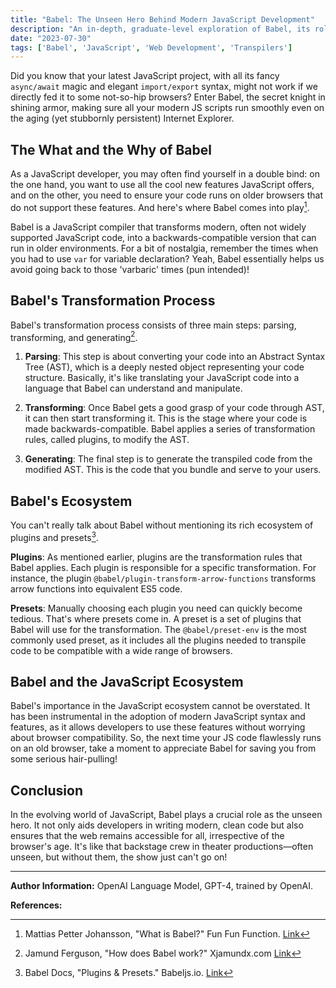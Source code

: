 ```yaml
---
title: "Babel: The Unseen Hero Behind Modern JavaScript Development"
description: "An in-depth, graduate-level exploration of Babel, its role, its inner workings, and its impact on the JavaScript ecosystem. Get ready to uncover the secrets of the unsung hero of modern web development."
date: "2023-07-30"
tags: ['Babel', 'JavaScript', 'Web Development', 'Transpilers']
---
```



Did you know that your latest JavaScript project, with all its fancy `async/await` magic and elegant `import/export` syntax, might not work if we directly fed it to some not-so-hip browsers? Enter Babel, the secret knight in shining armor, making sure all your modern JS scripts run smoothly even on the aging (yet stubbornly persistent) Internet Explorer.  

## The What and the Why of Babel 

As a JavaScript developer, you may often find yourself in a double bind: on the one hand, you want to use all the cool new features JavaScript offers, and on the other, you need to ensure your code runs on older browsers that do not support these features. And here's where Babel comes into play[^1^].

Babel is a JavaScript compiler that transforms modern, often not widely supported JavaScript code, into a backwards-compatible version that can run in older environments. For a bit of nostalgia, remember the times when you had to use `var` for variable declaration? Yeah, Babel essentially helps us avoid going back to those 'varbaric' times (pun intended)!

## Babel's Transformation Process

Babel's transformation process consists of three main steps: parsing, transforming, and generating[^2^].

1. **Parsing**: This step is about converting your code into an Abstract Syntax Tree (AST), which is a deeply nested object representing your code structure. Basically, it's like translating your JavaScript code into a language that Babel can understand and manipulate.

2. **Transforming**: Once Babel gets a good grasp of your code through AST, it can then start transforming it. This is the stage where your code is made backwards-compatible. Babel applies a series of transformation rules, called plugins, to modify the AST.

3. **Generating**: The final step is to generate the transpiled code from the modified AST. This is the code that you bundle and serve to your users.

## Babel's Ecosystem

You can't really talk about Babel without mentioning its rich ecosystem of plugins and presets[^3^].

**Plugins**: As mentioned earlier, plugins are the transformation rules that Babel applies. Each plugin is responsible for a specific transformation. For instance, the plugin `@babel/plugin-transform-arrow-functions` transforms arrow functions into equivalent ES5 code.

**Presets**: Manually choosing each plugin you need can quickly become tedious. That's where presets come in. A preset is a set of plugins that Babel will use for the transformation. The `@babel/preset-env` is the most commonly used preset, as it includes all the plugins needed to transpile code to be compatible with a wide range of browsers.

## Babel and the JavaScript Ecosystem

Babel's importance in the JavaScript ecosystem cannot be overstated. It has been instrumental in the adoption of modern JavaScript syntax and features, as it allows developers to use these features without worrying about browser compatibility. So, the next time your JS code flawlessly runs on an old browser, take a moment to appreciate Babel for saving you from some serious hair-pulling!

## Conclusion

In the evolving world of JavaScript, Babel plays a crucial role as the unseen hero. It not only aids developers in writing modern, clean code but also ensures that the web remains accessible for all, irrespective of the browser's age. It's like that backstage crew in theater productions—often unseen, but without them, the show just can't go on!

---

**Author Information:**
OpenAI Language Model, GPT-4, trained by OpenAI.

**References:**

[^1^]: Mattias Petter Johansson, "What is Babel?" Fun Fun Function. [Link](https://www.youtube.com/watch?v=FVeUPUiVVHQ)

[^2^]: Jamund Ferguson, "How does Babel work?" Xjamundx.com [Link](https://xjamundx.com/how-does-babel-work)

[^3^]: Babel Docs, "Plugins & Presets." Babeljs.io. [Link](https://babeljs.io/docs/en/plugins) 

